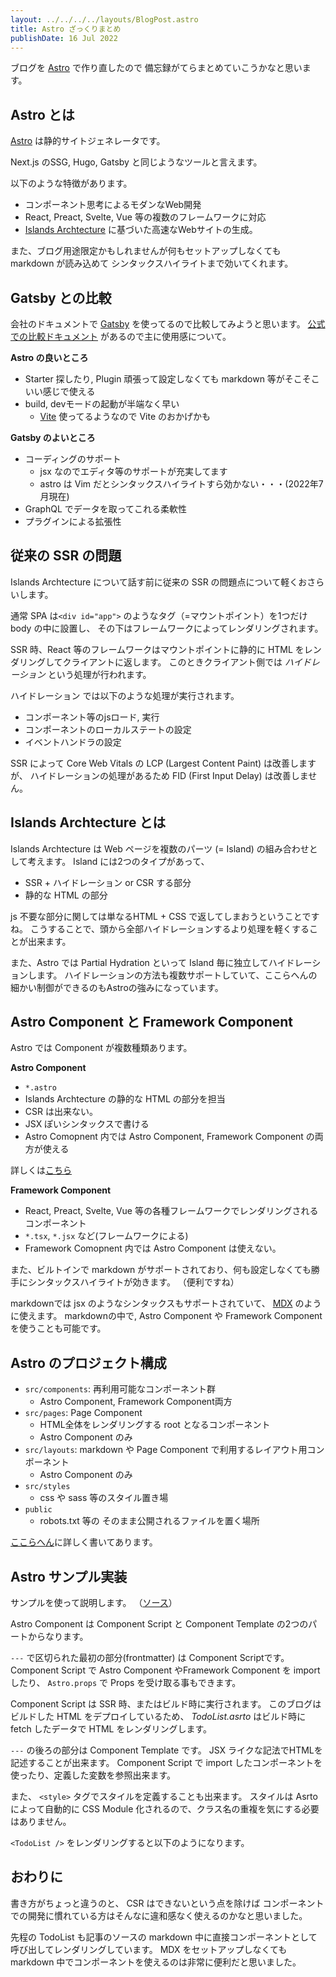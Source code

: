 ```yaml
---
layout: ../../../../layouts/BlogPost.astro
title: Astro ざっくりまとめ
publishDate: 16 Jul 2022
---
```




ブログを [Astro](https://astro.build/) で作り直したので
備忘録がてらまとめていこうかなと思います。

## Astro とは
[Astro](https://astro.build/) は静的サイトジェネレータです。

Next.js のSSG, Hugo, Gatsby と同じようなツールと言えます。

以下のような特徴があります。
- コンポーネント思考によるモダンなWeb開発
- React, Preact, Svelte, Vue 等の複数のフレームワークに対応
- [Islands Archtecture](https://docs.astro.build/en/core-concepts/partial-hydration/#islands-architecture) に基づいた高速なWebサイトの生成。

また、ブログ用途限定かもしれませんが何もセットアップしなくても markdown が読み込めて
シンタックスハイライトまで効いてくれます。

## Gatsby との比較
会社のドキュメントで [Gatsby](https://www.gatsbyjs.com/) を使ってるので比較してみようと思います。
[公式での比較ドキュメント](https://docs.astro.build/en/comparing-astro-vs-other-tools/#gatsby-vs-astro) があるので主に使用感について。

**Astro の良いところ**
- Starter 探したり, Plugin 頑張って設定しなくても markdown 等がそこそこいい感じで使える
- build, devモードの起動が半端なく早い
  - [Vite](https://vitejs.dev/) 使ってるようなので Vite のおかげかも

**Gatsby のよいところ**
- コーディングのサポート
  - jsx なのでエディタ等のサポートが充実してます
  - astro は Vim だとシンタックスハイライトすら効かない・・・(2022年7月現在)
- GraphQL でデータを取ってこれる柔軟性
- プラグインによる拡張性

## 従来の SSR の問題
Islands Archtecture について話す前に従来の SSR の問題点について軽くおさらいします。


通常 SPA は`<div id="app">` のようなタグ（=マウントポイント）を1つだけ body の中に設置し、
その下はフレームワークによってレンダリングされます。

SSR 時、React 等のフレームワークはマウントポイントに静的に HTML をレンダリングしてクライアントに返します。
このときクライアント側では *ハイドレーション* という処理が行われます。

ハイドレーション では以下のような処理が実行されます。
- コンポーネント等のjsロード, 実行
- コンポーネントのローカルステートの設定
- イベントハンドラの設定

SSR によって Core Web Vitals の LCP (Largest Content Paint) は改善しますが、
ハイドレーションの処理があるため FID (First Input Delay) は改善しません。

## Islands Archtecture とは
Islands Archtecture は Web ページを複数のパーツ (= Island) の組み合わせとして考えます。
Island には2つのタイプがあって、
- SSR + ハイドレーション or CSR する部分
- 静的な HTML の部分

js 不要な部分に関しては単なるHTML + CSS で返してしまおうということですね。
こうすることで、頭から全部ハイドレーションするより処理を軽くすることが出来ます。

また、Astro では Partial Hydration といって Island 毎に独立してハイドレーションします。
ハイドレーションの方法も複数サポートしていて、ここらへんの細かい制御ができるのもAstroの強みになっています。

## Astro Component と Framework Component
Astro では Component が複数種類あります。

**Astro Component**
- `*.astro`
- Islands Archtecture の静的な HTML の部分を担当
- CSR は出来ない。
- JSX ぽいシンタックスで書ける
- Astro Comopnent 内では Astro Component, Framework Component の両方が使える

詳しくは[こちら](https://docs.astro.build/en/core-concepts/astro-components/)

**Framework Component**
- React, Preact, Svelte, Vue 等の各種フレームワークでレンダリングされるコンポーネント
- `*.tsx`, `*.jsx` など(フレームワークによる)
- Framework Comopnent 内では Astro Component は使えない。

また、ビルトインで markdown がサポートされており、何も設定しなくても勝手にシンタックスハイライトが効きます。
（便利ですね）

markdownでは jsx のようなシンタックスもサポートされていて、 [MDX](https://mdxjs.com/) のように使えます。
markdownの中で, Astro Component や Framework Component を使うことも可能です。

## Astro のプロジェクト構成
- `src/components`: 再利用可能なコンポーネント群 
  - Astro Component, Framework Component両方
- `src/pages`: Page Component
  - HTML全体をレンダリングする root となるコンポーネント
  - Astro Component のみ
- `src/layouts`: markdown や Page Component で利用するレイアウト用コンポーネント
  - Astro Component のみ
- `src/styles`
  - css や sass 等のスタイル置き場
- `public`
  - robots.txt 等の そのまま公開されるファイルを置く場所

[ここらへん](https://docs.astro.build/en/core-concepts/project-structure/)に詳しく書いてあります。

## Astro サンプル実装
サンプルを使って説明します。
（<a href={sampleUrl}>ソース</a>）

<Import
  lang="js"
  path="src/components/posts/2022/07/introduction-to-astro/Icon.astro" />

<Import
  lang="js"
  path="src/components/posts/2022/07/introduction-to-astro/TodoItem.astro" />

<Import
  lang="js"
  path="src/components/posts/2022/07/introduction-to-astro/TodoList.astro" />

Astro Component は Component Script と Component Template の2つのパートからなります。

`---` で区切られた最初の部分(frontmatter) は Component Scriptです。
Component Script で Astro Component やFramework Component を import したり、
`Astro.props` で Props を受け取る事もできます。

Component Script は SSR 時、またはビルド時に実行されます。
このブログはビルドした HTML をデプロイしているため、 *TodoList.asrto* はビルド時に fetch したデータで
HTML をレンダリングします。

`---` の後ろの部分は Component Template です。
JSX ライクな記法でHTMLを記述することが出来ます。
Component Script で import したコンポーネントを使ったり、定義した変数を参照出来ます。

また、 `<style>` タグでスタイルを定義することも出来ます。
スタイルは Asrto によって自動的に CSS Module 化されるので、クラス名の重複を気にする必要はありません。

`<TodoList />` をレンダリングすると以下のようになります。

<TodoList />

## おわりに
書き方がちょっと違うのと、 CSR はできないという点を除けば
コンポーネントでの開発に慣れている方はそんなに違和感なく使えるのかなと思いました。

先程の TodoList も記事のソースの markdown 中に直接コンポーネントとして呼び出してレンダリングしています。
MDX をセットアップしなくても markdown 中でコンポーネントを使えるのは非常に便利だと思いました。
